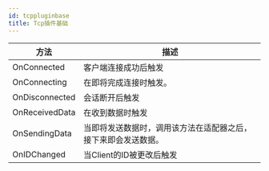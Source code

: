 ```yaml
---
id: tcppluginbase
title: Tcp插件基础
---
```



| **方法** | **描述** |
| --- | --- |
|OnConnected|客户端连接成功后触发|
|OnConnecting|在即将完成连接时触发。|
|OnDisconnected|会话断开后触发|
|OnReceivedData|在收到数据时触发|
|OnSendingData|当即将发送数据时，调用该方法在适配器之后，接下来即会发送数据。|
|OnIDChanged|当Client的ID被更改后触发|

	
	
	